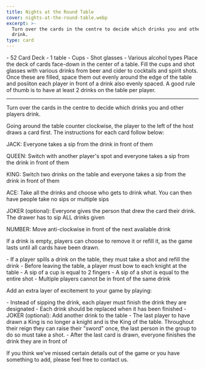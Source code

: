 ```yaml
---
title: Nights at the Round Table
cover: nights-at-the-round-table.webp
excerpt: >-
  Turn over the cards in the centre to decide which drinks you and other players
  drink.
type: card
---
```


<GameHero
  cover="/BeerGoggleGames/images/nights-at-the-round-table.webp"
  alt="Nights at the Round Table"
/>

<GameSection title="Equipment" icon="/BeerGoggleGames/images/liquor.webp">
-   52 Card Deck
-   1 table
-   Cups
-   Shot glasses
-   Various alcohol types
</GameSection>

<GameSection title="Setup" icon="/BeerGoggleGames/images/settings.webp">
Place the deck of cards face-down in the center of a table. Fill the cups and shot glasses with various drinks from beer and cider to cocktails and spirit shots. Once these are filled, space them out evenly around the edge of the table and posiiton each player in front of a drink also evenly spaced. A good rule of thumb is to have at least 2 drinks on the table per player.

* * *
</GameSection>

<GameSection title="Aim of the Game" icon="/BeerGoggleGames/images/target.webp">
<p>Turn over the cards in the centre to decide which drinks you and other players drink.</p>
</GameSection>

<GameSection title="How to Play" icon="/BeerGoggleGames/images/question.webp">
Going around the table counter clockwise, the player to the left of the host draws a card first. The instructions for each card follow below:

JACK: Everyone takes a sip from the drink in front of them

QUEEN: Switch with another player's spot and everyone takes a sip from the drink in front of them

KING: Switch two drinks on the table and everyone takes a sip from the drink in front of them

ACE: Take all the drinks and choose who gets to drink what. You can then have people take no sips or multiple sips

JOKER (optional): Everyone gives the person that drew the card their drink. The drawer has to sip ALL drinks given

NUMBER: Move anti-clockwise in front of the next available drink

If a drink is empty, players can choose to remove it or refill it, as the game lasts until all cards have been drawn.
</GameSection>

<GameSection title="Rules" icon="/BeerGoggleGames/images/rules.webp">
-   If a player spills a drink on the table, they must take a shot and refill the drink
-   Before leaving the table, a player must bow to each knight at the table
-   A sip of a cup is equal to 2 fingers
-   A sip of a shot is equal to the entire shot
-   Multiple players cannot be in front of the same drink
</GameSection>

<GameSection title="Special Edition" icon="/BeerGoggleGames/images/special.webp">
<p>Add an extra layer of excitement to your game by playing:</p>
</GameSection>

<GameSection title="**Final Knight at the Round Table**" icon="/BeerGoggleGames/images/question.webp">
-   Instead of sipping the drink, each player must finish the drink they are designated
-   Each drink should be replaced when it has been finished
-   JOKER (optional): Add another drink to the table
-   The last player to have drawn a King is no longer a knight and is the King of the table. Throughout their reign they can raise their "sword" once, the last person in the group to do so must take a shot.
-   After the last card is drawn, everyone finishes the drink they are in front of
</GameSection>

<ShareButtons title="Nights at the Round Table" />

<FeedbackCard>
<p>If you think we've missed certain details out of the game or you have something to add, please feel free to contact us.</p>
</FeedbackCard>
